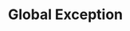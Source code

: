 ---
id: "node_hard_013"
questionType: "MULTIPLE_CHOICE"
title: "Global Exception"
description: "Which event handles uncaught exceptions globally?"
difficulty: "HARD"
category: "Node.js"
options:
  - "process.on('exit')"
  - "process.on('error')"
  - "process.on('uncaughtException')"
  - "process.on('warning')"
correctAnswer: 2
---